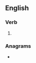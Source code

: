 ==English==

===Verb===
{{head|en|present participle}}

# {{present participle of|interpose|lang=en|nocat=1}}

===Anagrams===
* {{anagrams|en|a=egiinnoprst|repointings}}
